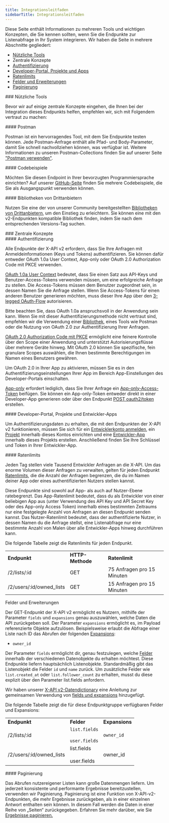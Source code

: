 ```yaml
---
title: Integrationsleitfaden
sidebarTitle: Integrationsleitfaden
---
```



Diese Seite enthält Informationen zu mehreren Tools und wichtigen Konzepten, die Sie kennen sollten, wenn Sie die Endpunkte zur Listenabfrage in Ihr System integrieren. Wir haben die Seite in mehrere Abschnitte gegliedert:

- [Nützliche Tools](#helpful)
- Zentrale Konzepte
- [Authentifizierung](#authentication)
- [Developer-Portal, Projekte und Apps](#portal)
- [Ratenlimits](#limits)
- [Felder und Erweiterungen](#fields)
- [Paginierung](#pagination)

<div id="helpful-tools">
  ### Nützliche Tools
</div>

Bevor wir auf einige zentrale Konzepte eingehen, die Ihnen bei der Integration dieses Endpunkts helfen, empfehlen wir, sich mit Folgendem vertraut zu machen:

<div id="postman">
  #### Postman
</div>

Postman ist ein hervorragendes Tool, mit dem Sie Endpunkte testen können. Jede Postman-Anfrage enthält alle Pfad- und Body-Parameter, damit Sie schnell nachvollziehen können, was verfügbar ist. Weitere Informationen zu unseren Postman-Collections finden Sie auf unserer Seite ["Postman verwenden"](/de/tutorials/postman-getting-started). 

<div id="code-samples">
  #### Codebeispiele
</div>

Möchten Sie diesen Endpoint in Ihrer bevorzugten Programmiersprache einrichten? Auf unserer [GitHub-Seite](https://github.com/xdevplatform/Twitter-API-v2-sample-code) finden Sie mehrere Codebeispiele, die Sie als Ausgangspunkt verwenden können.

<div id="third-party-libraries">
  #### Bibliotheken von Drittanbietern
</div>

Nutzen Sie eine der von unserer Community bereitgestellten [Bibliotheken von Drittanbietern](/de/x-api/tools-and-libraries/overview), um den Einstieg zu erleichtern. Sie können eine mit den v2-Endpunkten kompatible Bibliothek finden, indem Sie nach dem entsprechenden Versions-Tag suchen.

<div id="key-concepts">
  ### Zentrale Konzepte
</div>

<div id="authentication">
  #### Authentifizierung
</div>

Alle Endpunkte der X-API v2 erfordern, dass Sie Ihre Anfragen mit Anmeldeinformationen (Keys und Tokens) authentifizieren. Sie können dafür entweder OAuth 1.0a User Context, App-only oder OAuth 2.0 Authorization Code mit PKCE verwenden.

[OAuth 1.0a User Context](/de/resources/fundamentals/authentication#oauth-1-0a-user-context) bedeutet, dass Sie einen Satz aus API-Keys und Benutzer-Access-Tokens verwenden müssen, um eine erfolgreiche Anfrage zu stellen. Die Access-Tokens müssen dem Benutzer zugeordnet sein, in dessen Namen Sie die Anfrage stellen. Wenn Sie Access-Tokens für einen anderen Benutzer generieren möchten, muss dieser Ihre App über den [3-legged OAuth-Flow](/de/resources/fundamentals/authentication#obtaining-access-tokens-using-3-legged-oauth-flow) autorisieren.

Bitte beachten Sie, dass OAuth 1.0a anspruchsvoll in der Anwendung sein kann. Wenn Sie mit dieser Authentifizierungsmethode nicht vertraut sind, empfehlen wir die Verwendung einer [Bibliothek](/de/x-api/tools-and-libraries/overview), eines Tools wie Postman oder die Nutzung von OAuth 2.0 zur Authentifizierung Ihrer Anfragen.

[OAuth 2.0 Authorization Code mit PKCE](/de/resources/fundamentals/authentication#oauth-2-0-authorization-code-flow-with-pkce-2) ermöglicht eine feinere Kontrolle über den Scope einer Anwendung und unterstützt Autorisierungsflüsse über mehrere Geräte hinweg. Mit OAuth 2.0 können Sie spezifische, fein granulare Scopes auswählen, die Ihnen bestimmte Berechtigungen im Namen eines Benutzers gewähren.

Um OAuth 2.0 in Ihrer App zu aktivieren, müssen Sie es in den Authentifizierungseinstellungen Ihrer App im Bereich App-Einstellungen des Developer-Portals einschalten.

[App-only](/de/resources/fundamentals/authentication#bearer-token-also-known-as-app-only) erfordert lediglich, dass Sie Ihrer Anfrage ein [App-only-Access-Token](/de/resources/fundamentals/authentication#app-only-authentication-and-oauth-2-0-bearer-token) beifügen. Sie können ein App-only-Token entweder direkt in einer Developer-App generieren oder über den Endpunkt [POST oauth2/token](/de/resources/fundamentals/authentication#post-oauth2-token) erstellen.

<div id="developer-portal-projects-and-developer-apps">
  #### Developer-Portal, Projekte und Entwickler-Apps
</div>

Um Authentifizierungsdaten zu erhalten, die mit den Endpunkten der X-API v2 funktionieren, müssen Sie sich für ein [Entwicklerkonto anmelden](https://developer.x.com/en/portal/petition/essential/basic-info), ein [Projekt](/de/resources/fundamentals/projects) innerhalb dieses Kontos einrichten und eine [Entwickler-App](/de/resources/fundamentals/developer-apps) innerhalb dieses Projekts erstellen. Anschließend finden Sie Ihre Schlüssel und Token in Ihrer Entwickler-App.
 

<div id="rate-limits">
  #### Ratenlimits
</div>

Jeden Tag stellen viele Tausend Entwickler Anfragen an die X-API. Um das enorme Volumen dieser Anfragen zu verwalten, gelten für jeden Endpunkt [Ratenlimits](/de/x-api/fundamentals/rate-limits), die die Anzahl der Anfragen begrenzen, die du im Namen deiner App oder eines authentifizierten Nutzers stellen kannst. 

Diese Endpunkte sind sowohl auf App- als auch auf Nutzer-Ebene ratebegrenzt. Das App-Ratenlimit bedeutet, dass du als Entwickler von einer beliebigen App aus (unter Verwendung des API Key und API Secret Key oder des App-only Access Token) innerhalb eines bestimmten Zeitraums nur eine festgelegte Anzahl von Anfragen an diesen Endpunkt senden kannst. Das Nutzer-Ratenlimit bedeutet, dass der authentifizierte Nutzer, in dessen Namen du die Anfrage stellst, eine Listenabfrage nur eine bestimmte Anzahl von Malen über alle Entwickler-Apps hinweg durchführen kann.

Die folgende Tabelle zeigt die Ratenlimits für jeden Endpunkt.

|     |     |     |
| :--- | :--- | :--- |
| **Endpunkt** | **HTTP-Methode** | **Ratenlimit** |
| /2/lists/:id | GET | 75 Anfragen pro 15 Minuten |
| /2/users/:id/owned\_lists | GET | 15 Anfragen pro 15 Minuten |

Felder und Erweiterungen

Der GET-Endpunkt der X-API v2 ermöglicht es Nutzern, mithilfe der Parameter `fields` und `expansions` genau auszuwählen, welche Daten die API zurückgeben soll. Der Parameter `expansions` ermöglicht es, im Payload referenzierte Objekte aufzulösen. Beispielsweise erlaubt die Abfrage einer Liste nach ID das Abrufen der folgenden [Expansions](/de/x-api/fundamentals/expansions):

- `owner_id`

Der Parameter `fields` ermöglicht dir, genau festzulegen, welche [Felder](/de/x-api/fundamentals/fields) innerhalb der verschiedenen Datenobjekte du erhalten möchtest. Diese Endpunkte liefern hauptsächlich Listenobjekte. Standardmäßig gibt das Listenobjekt die Felder `id` und `name` zurück. Um zusätzliche Felder wie `list.created_at` oder `list.follower_count` zu erhalten, musst du diese explizit über den Parameter list.fields anfordern. 

Wir haben unserer [X-API v2-Datendictionary](/de/x-api/fundamentals/data-dictionary) eine Anleitung zur gemeinsamen Verwendung von [fields und expansions](/de/x-api/fundamentals/data-dictionary#how-to-use-fields-and-expansions) hinzugefügt.

Die folgende Tabelle zeigt die für diese Endpunktgruppe verfügbaren Felder und Expansions:

|     |     |     |
| :--- | :--- | :--- |
| **Endpunkt** | **Felder** | **Expansions** |
| /2/lists/:id | `list.fields`<br /><br />`user.fields` | `owner_id` |
| /2/users/:id/owned\_lists | list.fields<br /><br />user.fields | owner\_id |

<div id="pagination">
  #### Paginierung
</div>

Das Abrufen nutzereigener Listen kann große Datenmengen liefern. Um jederzeit konsistente und performante Ergebnisse bereitzustellen, verwenden wir Paginierung. Paginierung ist eine Funktion von X-API-v2-Endpunkten, die mehr Ergebnisse zurückgeben, als in einer einzelnen Antwort enthalten sein können. In diesem Fall werden die Daten in einer Reihe von „Seiten“ zurückgegeben. Erfahren Sie mehr darüber, wie Sie [Ergebnisse paginieren.](/de/x-api/fundamentals/pagination)